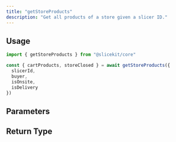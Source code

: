 ```yaml
---
title: "getStoreProducts"
description: "Get all products of a store given a slicer ID."
---
```



## Usage

```ts
import { getStoreProducts } from "@slicekit/core"

const { cartProducts, storeClosed } = await getStoreProducts({
  slicerId,
  buyer,
  isOnsite,
  isDelivery
})
```

## Parameters

<GetStoreProductsParams />

## Return Type

<GetStoreProductsReturnType />
